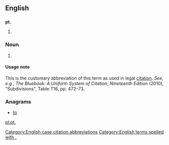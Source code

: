 {{also|pt|Pt|PT|pT|.pt}}
==English==

==={{abbreviation-old|en}}===
'''pt.'''

# {{alternative form of|pt}}

===Noun===
{{en-noun|?}}
# {{context|legal|lang=en}} {{abbreviation of|part|lang=en}}

====Usage note====
This is the customary abbreviation of this term as used in legal [[citation]]. ''See, e.g.'', ''The Bluebook: A Uniform System of Citation, Nineteenth Edition'' (2010), "Subdivisions", Table T16, pp. 472–73.

[[Category:English case citation abbreviations]]

===Anagrams===
* [[tp#English|tp]]

[[Category:English terms spelled with .]]
[[pl:pt.]]